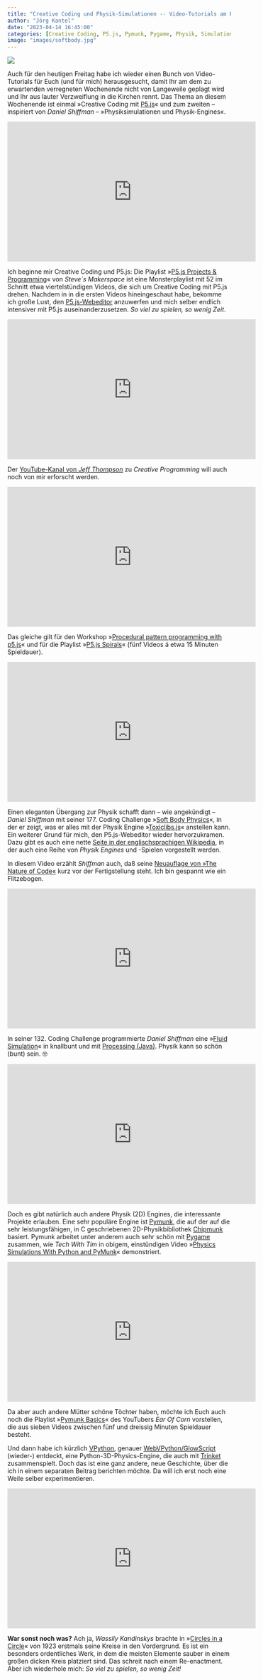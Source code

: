 ```yaml
---
title: "Creative Coding und Physik-Simulationen -- Video-Tutorials am Freitag"
author: "Jörg Kantel"
date: "2023-04-14 16:45:00"
categories: [Creative Coding, P5.js, Pymunk, Pygame, Physik, Simulation]
image: "images/softbody.jpg"
---
```


[![](images/softbody-b.jpg)](https://en.wikipedia.org/wiki/File:Blender3D_HiddenTextSoftbody.ogv#/media/File:Blender3D_HiddenTextSoftbody.jpg)

Auch für den heutigen Freitag habe ich wieder einen Bunch von Video-Tutorials für Euch (und für mich) herausgesucht, damit Ihr am dem zu erwartenden verregneten Wochenende nicht von Langeweile geplagt wird und Ihr aus lauter Verzweiflung in die Kirchen rennt. Das Thema an diesem Wochenende ist einmal »Creative Coding mit [P5.js](http://cognitiones.kantel-chaos-team.de/programmierung/creativecoding/processing/p5js.html)« und zum zweiten -- inspiriert von *Daniel Shiffman* -- »Physiksimulationen und Physik-Engines«.

<iframe width="560" height="315" src="https://www.youtube.com/embed/4fkRdKQ3DSM" title="YouTube video player" frameborder="0" allow="accelerometer; autoplay; clipboard-write; encrypted-media; gyroscope; picture-in-picture; web-share" allowfullscreen></iframe>

Ich beginne mir Creative Coding und P5.js: Die Playlist »[P5.js Projects & Programming](https://www.youtube.com/playlist?list=PLnJOmsprq3bErSNvxK0OV-Adh1uxRhVdo)« von *Steve`s Makerspace* ist eine Monsterplaylist mit 52 im Schnitt etwa viertelstündigen Videos, die sich um Creative Coding mit P5.js drehen. Nachdem in in die ersten Videos hineingeschaut habe, bekomme ich große Lust, den [P5.js-Webeditor](https://editor.p5js.org/) anzuwerfen und mich selber endlich intensiver mit P5.js auseinanderzusetzen. *So viel zu spielen, so wenig Zeit*.

<iframe width="560" height="315" src="https://www.youtube.com/embed/-YhzDuF_kLs" title="YouTube video player" frameborder="0" allow="accelerometer; autoplay; clipboard-write; encrypted-media; gyroscope; picture-in-picture; web-share" allowfullscreen></iframe>

Der [YouTube-Kanal von *Jeff Thompson*](https://www.youtube.com/@jeffkthompson) zu *Creative Programming* will auch noch von mir erforscht werden.

<iframe width="560" height="315" src="https://www.youtube.com/embed/-CzNlgpOVgs" title="YouTube video player" frameborder="0" allow="accelerometer; autoplay; clipboard-write; encrypted-media; gyroscope; picture-in-picture; web-share" allowfullscreen></iframe>

Das gleiche gilt für den Workshop »[Procedural pattern programming with p5.js](https://www.youtube.com/watch?v=-CzNlgpOVgs)« und für die Playlist »[P5.js Spirals](https://www.youtube.com/playlist?list=PLyhIajiyZLlPhrFYJqOFRq9aoY-Q0AYjU)« (fünf Videos á etwa 15 Minuten Spieldauer).

<iframe width="560" height="315" src="https://www.youtube.com/embed/IxdGyqhppis" title="YouTube video player" frameborder="0" allow="accelerometer; autoplay; clipboard-write; encrypted-media; gyroscope; picture-in-picture; web-share" allowfullscreen></iframe>

Einen eleganten Übergang zur Physik schafft dann -- wie angekündigt -- *Daniel Shiffman* mit seiner 177. Coding Challenge »[Soft Body Physics](https://www.youtube.com/watch?v=IxdGyqhppis)«, in der er zeigt, was er alles mit der Physik Engine »[Toxiclibs.js](http://haptic-data.com/toxiclibsjs/)« anstellen kann. Ein weiterer Grund für mich, den P5.js-Webeditor wieder hervorzukramen. Dazu gibt es auch eine nette [Seite in der englischsprachigen Wikipedia](https://en.wikipedia.org/wiki/Soft-body_dynamics), in der auch eine Reihe von *Physik Engines* und -Spielen vorgestellt werden.

In diesem Video erzählt *Shiffman* auch, daß seine [Neuauflage von »The Nature of Code«](https://nature-of-code-2nd-edition.netlify.app/) kurz vor der Fertigstellung steht. Ich bin gespannt wie ein Flitzebogen.

<iframe width="560" height="315" src="https://www.youtube.com/embed/alhpH6ECFvQ" title="YouTube video player" frameborder="0" allow="accelerometer; autoplay; clipboard-write; encrypted-media; gyroscope; picture-in-picture; web-share" allowfullscreen></iframe>

In seiner 132. Coding Challenge programmierte *Daniel Shiffman* eine »[Fluid Simulation](https://thecodingtrain.com/challenges/132-fluid-simulation)« in knallbunt und mit [Processing (Java)](http://cognitiones.kantel-chaos-team.de/programmierung/creativecoding/processing/processing.html). Physik kann so schön (bunt) sein.&nbsp;🤓

<iframe width="560" height="315" src="https://www.youtube.com/embed/tLsi2DeUsak" title="YouTube video player" frameborder="0" allow="accelerometer; autoplay; clipboard-write; encrypted-media; gyroscope; picture-in-picture; web-share" allowfullscreen></iframe>

Doch es gibt natürlich auch andere Physik (2D) Engines, die interessante Projekte erlauben. Eine sehr populäre Engine ist [Pymunk](http://cognitiones.kantel-chaos-team.de/programmierung/python/pymunk.html), die auf der auf die sehr leistungsfähigen, in C geschriebenen 2D-Physikbibliothek [Chipmunk](https://chipmunk-physics.net/) basiert. Pymunk arbeitet unter anderem auch sehr schön mit [Pygame](http://cognitiones.kantel-chaos-team.de/multimedia/spieleprogrammierung/pygame.html) zusammen, wie *Tech With Tim* in obigem, einstündigen Video »[Physics Simulations With Python and PyMunk](https://www.youtube.com/watch?v=tLsi2DeUsak)« demonstriert.

<iframe width="560" height="315" src="https://www.youtube.com/embed/cCiXqK9c18g" title="YouTube video player" frameborder="0" allow="accelerometer; autoplay; clipboard-write; encrypted-media; gyroscope; picture-in-picture; web-share" allowfullscreen></iframe>

Da aber auch andere Mütter schöne Töchter haben, möchte ich Euch auch noch die Playlist »[Pymunk Basics](https://www.youtube.com/playlist?list=PL_N_kL9gRTm8lh7GxFHh3ym1RXi6I6c50)« des YouTubers *Ear Of Corn* vorstellen, die aus sieben Videos zwischen fünf und dreissig Minuten Spieldauer besteht.

Und dann habe ich kürzlich [VPython](http://cognitiones.kantel-chaos-team.de/programmierung/python/vpython.html), genauer [WebVPython/GlowScript](https://glowscript.org/) (wieder-) entdeckt, eine Python-3D-Physics-Engine, die auch mit [Trinket](http://cognitiones.kantel-chaos-team.de/programmierung/python/trinket.html) zusammenspielt. Doch das ist eine ganz andere, neue Geschichte, über die ich in einem separaten Beitrag berichten möchte. Da will ich erst noch eine Weile selber experimentieren.

<iframe width="560" height="315" src="https://www.youtube.com/embed/5ncQDRvkpP8" title="YouTube video player" frameborder="0" allow="accelerometer; autoplay; clipboard-write; encrypted-media; gyroscope; picture-in-picture; web-share" allowfullscreen></iframe>

**War sonst noch was?** Ach ja, *Wassily Kandinskys* brachte in »[Circles in a Circle](https://shop.bauhaus-movement.com/poster-wassily-kandinsky-circles-de)« von 1923 erstmals seine Kreise in den Vordergrund. Es ist ein besonders ordentliches Werk, in dem die meisten Elemente sauber in einem großen dicken Kreis platziert sind. Das schreit nach einem Re-enactment. Aber ich wiederhole mich: *So viel zu spielen, so wenig Zeit!*
